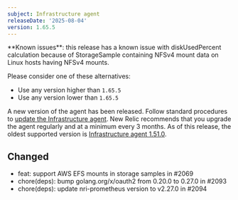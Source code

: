 ```yaml
---
subject: Infrastructure agent
releaseDate: '2025-08-04'
version: 1.65.5
---
```

<Callout variant="caution">
**Known issues**: this release has a known issue with diskUsedPercent calculation because of StorageSample containing NFSv4 mount data on Linux hosts having NFSv4 mounts.
</Callout>

Please consider one of these alternatives:
* Use any version higher than `1.65.5`
* Use any version lower than `1.65.5`

A new version of the agent has been released. Follow standard procedures to [update the Infrastructure agent](https://docs.newrelic.com/docs/infrastructure/install-configure-manage-infrastructure/update-or-uninstall/update-infrastructure-agent).
New Relic recommends that you upgrade the agent regularly and at a minimum every 3 months. As of this release, the oldest supported version is [Infrastructure agent 1.51.0](https://docs.newrelic.com/docs/release-notes/infrastructure-release-notes/infrastructure-agent-release-notes/new-relic-infrastructure-agent-1510/).

## Changed
* feat: support AWS EFS mounts in storage samples in #2069
* chore(deps): bump golang.org/x/oauth2 from 0.20.0 to 0.27.0 in #2093
* chore(deps): update nri-prometheus version to v2.27.0 in #2094
